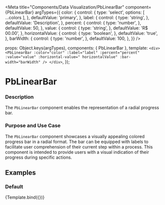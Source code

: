 
<Meta
  title="Components/Data Visualization/PbLinearBar"
  component={PbLinearBar}
  argTypes={{
      color: {
        control: {
          type: 'select',
          options: [ ...colors ],
        },
        defaultValue: 'primary',
      },
      label: {
        control: {
          type: 'string',
        },
        defaultValue: 'Description',
      },
      percent: {
        control: {
          type: 'number',
        },
        defaultValue: 50,
      },
      value: {
        control: {
          type: 'string',
        },
        defaultValue: 'R$ 00.00',
      },
      horizontalValue: {
        control: {
          type: 'boolean',
        },
        defaultValue: 'true',
      },
      barWidth: {
        control: {
          type: 'number',
        },
        defaultValue: 100,
      },
  }}
/>

  props: Object.keys(argTypes),
  components: { PbLinearBar },
  template: `
    <div>
      <PbLinearBar
        :color="color"
        :label="label"
        :percent="percent"
        :value="value"
        :horizontal-value=" horizontalValue"
        :bar-width="barWidth"
      />
    </div>
  `,
});

# **PbLinearBar**

### Description

The `PbLinearBar` component enables the representation of a radial progress bar.

### Purpose and Use Case

The `PbLinearBar` component showcases a visually appealing colored progress bar in a radial format.
The bar can be equipped with labels to facilitate user comprehension of their current step within a process.
This component is intended to provide users with a visual indication of their progress during specific actions.


## Examples

### Default

<Canvas>
  <Story name="Default">
    {Template.bind({})}
  </Story>
</Canvas>
